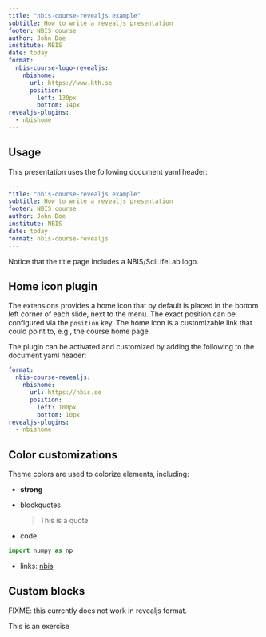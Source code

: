 ```yaml
---
title: "nbis-course-revealjs example"
subtitle: How to write a revealjs presentation
footer: NBIS course
author: John Doe
institute: NBIS
date: today
format:
  nbis-course-logo-revealjs:
    nbishome:
      url: https://www.kth.se
      position:
        left: 130px
        bottom: 14px
revealjs-plugins:
  - nbishome
---
```


## Usage

This presentation uses the following document yaml header:

```yaml
---
title: "nbis-course-revealjs example"
subtitle: How to write a revealjs presentation
footer: NBIS course
author: John Doe
institute: NBIS
date: today
format: nbis-course-revealjs
---
```

Notice that the title page includes a NBIS/SciLifeLab logo.

## Home icon plugin

The extensions provides a home icon that by default is placed in the
bottom left corner of each slide, next to the menu. The exact position
can be configured via the `position` key. The home icon is a
customizable link that could point to, e.g., the course home page.

The plugin can be activated and customized by adding the following to
the document yaml header:

```yaml
format:
  nbis-course-revealjs:
    nbishome:
      url: https://nbis.se
      position:
        left: 100px
        bottom: 10px
revealjs-plugins:
  - nbishome
```

## Color customizations

Theme colors are used to colorize elements, including:

- **strong**

- blockquotes

    > This is a quote

- code

```python
import numpy as np
```

- links: [nbis](https://nbis.se/)

## Custom blocks

FIXME: this currently does not work in revealjs format.

:::{.callout-exercise}

This is an exercise

:::
